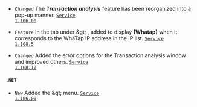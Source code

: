- <code class="Changed">Changed</code> The ***Transaction analysis*** feature has been reorganized into a pop-up manner. <code class='changelog-service'><a href="../release-notes/service/service-1_106_x">Service 1.106.00</a></code>

- <code class="Feature">Feature</code> In the <Cmdname sid="client_ip" className="uitext" /> tab under <Cmdname sid="side_reportStat" className="uitext" /> &amp;gt; <Cmdname sid="side_statistics" className="uitext" />, added to display <b>(Whatap)</b> when it corresponds to the WhaTap IP address in the IP list. <code class='changelog-service'><a href="../release-notes/service/service-1_108_x">Service 1.108.5</a></code>

- <code class="Changed">Changed</code> Added the error options for the <span class="uitext">Transaction analysis</span> window and improved others. <code class='changelog-service'><a href="../release-notes/service/service-1_108_x">Service 1.108.12</a></code>

#### `.NET​`

- <code class="New">New</code> Added the <Cmdname sid="side_analysis" className="uitext" /> &amp;gt; <Cmdname sid="side_stack" className="uitext" /> menu. <code class='changelog-service'><a href="../release-notes/service/service-1_106_x">Service 1.106.00</a></code>

